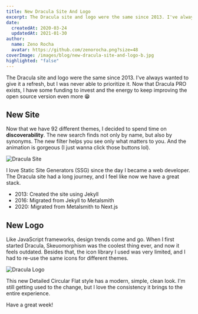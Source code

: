 ```yaml
---
title: New Dracula Site And Logo
excerpt: The Dracula site and logo were the same since 2013. I've always wanted to give it a refresh, but I was never able to prioritize it.
date:
  createdAt: 2020-03-24
  updatedAt: 2021-01-30
author:
  name: Zeno Rocha
  avatar: https://github.com/zenorocha.png?size=48
coverImage: /images/blog/new-dracula-site-and-logo-b.jpg
highlighted: "false"
---
```


The Dracula site and logo were the same since 2013. I've always wanted to give it a refresh, but I was never able to prioritize it. Now that Dracula PRO exists, I have some funding to invest and the energy to keep improving the open source version even more 😁

## New Site

Now that we have 92 different themes, I decided to spend time on **discoverability**. The new search finds not only by name, but also by synonyms. The new filter helps you see only what matters to you. And the animation is gorgeous (I just wanna click those buttons lol).

![Dracula Site](/images/blog/new-dracula-site-and-logo-a.gif)

I love Static Site Generators (SSG) since the day I became a web developer. The Dracula site had a long journey, and I feel like now we have a great stack.

- 2013: Created the site using Jekyll
- 2016: Migrated from Jekyll to Metalsmith
- 2020: Migrated from Metalsmith to Next.js

## New Logo

Like JavaScript frameworks, design trends come and go. When I first started Dracula, Skeuomorphism was the coolest thing ever, and now it feels outdated. Besides that, the icon library I used was very limited, and I had to re-use the same icons for different themes.

![Dracula Logo](/images/blog/new-dracula-site-and-logo-b.jpg)

This new Detailed Circular Flat style has a modern, simple, clean look. I'm still getting used to the change, but I love the consistency it brings to the entire experience.

Have a great week!
